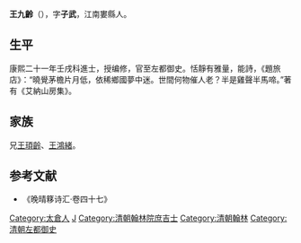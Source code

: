 {{Otheruses|other=名为王九齡的其他人物|王九齡}}

'''王九齡'''（{{bd|?||?||}}），字'''子武'''，江南婁縣人。

== 生平 ==
康熙二十一年壬戌科進士，授编修，官至左都御史。恬靜有雅量，能詩，《題旅店》：“曉覺茅檐片月低，依稀鄉國夢中迷。世間何物催人老？半是雞聲半馬啼。”著有《艾納山房集》。

== 家族 ==
兄[[王頊齡|王頊齡]]、[[王鴻緒|王鴻緒]]。

== 参考文献 ==
*《晚晴簃诗汇·卷四十七》

{{康熙二十一年壬戌科殿試金榜}}

{{Authority control}}

{{DEFAULTSORT:Wang王}}
[[Category:太倉人|Category:太倉人]]
[[Category:王姓|J]]
[[Category:清朝翰林院庶吉士|Category:清朝翰林院庶吉士]]
[[Category:清朝翰林|Category:清朝翰林]]
[[Category:清朝左都御史|Category:清朝左都御史]]